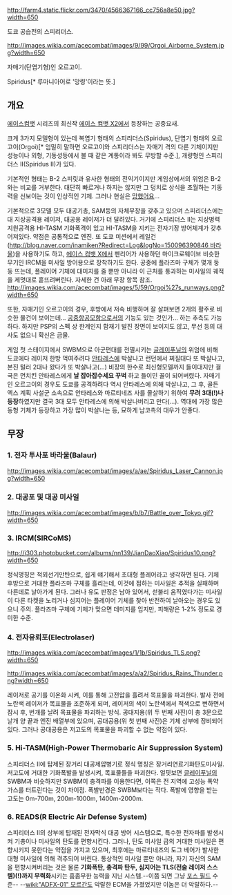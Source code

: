 http://farm4.static.flickr.com/3470/4566367166_cc756a8e50.jpg?width=650

도쿄 공습전의 스피리더스.

http://images.wikia.com/acecombat/images/9/99/Orgoi_Airborne_System.jpg?width=650

자매기(단엽기형)인 오르고이.

Spiridus[* 루마니아어로 '망령'이라는 뜻.]

== 개요 ==
[[에이스컴뱃]] 시리즈의 최신작 [[에이스 컴뱃 X2]]에서 등장하는 공중요새.

크게 3가지 모델형이 있는데 복엽기 형태의 스피리더스(Spiridus), 단엽기 형태의 오르고이(Orgoi)[* 엄밀히 말하면 오르고이와 스피리더스는 자매기 격의 다른 기체이지만 성능이나 외형, 기동성등에서 볼 때 같은 계통이라 봐도 무방할 수준.], 개량형인 스피리더스 II(Spiridus II)가 있다.

기본적인 형태는 B-2 스피릿과 유사한 형태의 전익기이지만 게임상에서의 위엄은 B-2와는 비교를 거부한다. 대단히 빠르거나 하지는 않지만 그 덩치로 상식을 초월하는 기동력을 선보이는 것이 인상적인 기체. 그러나 현실은 [[망했어요]]…

기본적으로 3모델 모두 대공기총, SAM등의 자체무장을 갖추고 있으며 스피리더스에는 대 지상공격용 레이저, 대공용 레이저가 더 달려있다. 거기에 스피리더스 II는 지상병력 지원공격용 HI-TASM 기화폭격이 있고 HI-TASM을 지키는 전자기장 방어체계가 갖추어져있다. 약점은 공통적으로 엔진. 또 도쿄 미션에서 레일건([[http://blog.naver.com/inamiken?Redirect=Log&logNo=150096390846 바라울]])을 사용하기도 하고, [[에이스 컴뱃 X]]에서 펜리어가 사용하던 마이크로웨이브 비슷한 무기인 IRCM을 미사일 방어용으로 장착하기도 한다. 공중에 플라즈마 구체가 몇개 둥둥 뜨는데, 플레이어 기체에 대미지를 줄 뿐만 아니라 이 근처를 통과하는 미사일의 궤적을 제멋대로 흩뜨려버린다. 자세한 건 아래 무장 항목 참조. 
http://images.wikia.com/acecombat/images/5/59/Orgoi%27s_runways.png?width=650

또한, 자매기인 오르고이의 경우, 후방에서 저속 비행하며 잘 살펴보면 2개의 활주로 비슷한 물건이 보이는데… [[공중항공모함]]으로서의 기능도 있는 것인가… 하는 추측도 가능하다. 하지만 PSP의 스펙 상 한계인지 함재기 발진 장면이 보이지도 않고, 무선 등의 대사도 없으니 확신은 금물.

게임 첫 스테이지에서 SWBM으로 아군편대를 전멸시키는 [[글레이푸닐]]의 위엄에 비해 도쿄에다 레이저 한방 먹여주려다 [[안타레스]]에 박살나고 런던에서 찌질대다 또 박살나고, 본진 털러 2대나 왔다가 또 박살나고(…) 비장의 한수로 최신형모델까지 들이대지만 결국은 먼치킨 안타레스에게 '''날 잡아잡수세요 꾸벅''' 하고 들이민 꼴이 되어버렸다. 자매기인 오르고이의 경우도 도쿄를 공격하려다 역시 안타레스에 의해 박살나고, 그 후, 골든 엑스 계획 사설군 소속으로 안타레스와 마르티네즈 사를 몰살하기 위하여 '''무려 3대(!)나 등장'''하였지만 결국 3대 모두 안타레스에 의해 박살나버리고 만다(…). 역대에 가장 많은 동형 기체가 등장하고 가장 많이 박살나는 등, 묘하게 남코측의 대우가 안좋다.

== 무장 ==

=== 1. 전자 투사포 바라울(Balaur) ===
http://images.wikia.com/acecombat/images/a/ae/Spiridus_Laser_Cannon.jpg?width=650


=== 2. 대공포 및 대공 미사일 ===
http://images.wikia.com/acecombat/images/b/b7/Battle_over_Tokyo.gif?width=650


=== 3. IRCM(SIRCoMS) ===
http://i303.photobucket.com/albums/nn139/JianDaoXiao/Spiridus10.png?width=650

정식명칭은 적외선기만탄으로, 쉽게 얘기해서 초대형 플레어라고 생각하면 된다.  
기체 후방으로 거대한 플라즈마 구체를 흘리는데, 이것에 접하는 미사일은 추적을 실패하며 다른데로 날아가게 된다. 그러나 유도 판정은 남아 있어서, 섣불리 움직였다가는 미사일이 다른 타켓을 노리거나 심지어는 플레이어 기체를 찾아 반전하여 날아오는 경우도 있으니 주의. 플라즈마 구체에 기체가 맞으면 데미지를 입지만, 피해량은 1-2% 정도로 경미한 수준. 

=== 4. 전자유뢰포(Electrolaser) ===
http://images.wikia.com/acecombat/images/1/1b/Spiridus_TLS.png?width=650

http://images.wikia.com/acecombat/images/a/a2/Spiridus_Rains_Thunder.png?width=650

레이저로 공기를 이온화 시켜, 이를 통해 고전압을 흘려서 목표물을 파괴한다. 발사 전에 노란색 레이저가 목표물을 조준하게 되며, 레이저의 색이 노란색에서 적색으로 변하면서 잠시 후, 번개를 날려 목표물을 파괴하는 방식. 공대지용(위 두 번째 사진)이 총 3문으로 날개 양 끝과 엔진 배열부에 있으며, 공대공용(위 첫 번째 사진)은 기체 상부에 장비되어 있다. 그러나 공대공용은 저고도의 목표물을 파괴할 수 없는 약점이 있다.

=== 5. Hi-TASM(High-Power Thermobaric Air Suppression System) ===
스피리더스 II에 탑제된 장거리 대공제압병기로 정식 명칭은 장거리연료기화탄도미사일. 저고도에 거대한 기화폭발을 발생시켜, 목표물들을 파괴한다. 얼핏보면 [[글레이푸닐]]의 SWBM과 비슷하지만 SWBM이 충격파를 이용한다면, 이쪽은 전 지역에 고성능 폭약 가스를 터트린다는 것이 차이점. 폭발반경은 SWBM보다는 작다. 폭발에 영향을 받는 고도는 0m-700m, 200m-1000m, 1400m-2000m.

=== 6. READS(R Electric Air Defense System) ===
스피리더스 II의 상부에 탑재된 전자막식 대공 방어 시스템으로, 특수한 전자파를 발생시켜 기총이나 미사일의 탄도를 편향시킨다. 그러나, 탄도 미사일 급의 거대한 미사일은 편향시키지 못한다는 약점을 가지고 있으며, 최후에는 마르티네즈의  도그 베어가 발사한 대형 미사일에 의해 격추되어 버린다. 통상적인 미사일 뿐만 아니라, 자기 자신의 SAM을 편향시켜버리는 것은 물론 '''기화폭탄, 충격파 탄두, 심지어는 TLS(전술 레이저 스스템)(!)까지 무력화'''시키는 흠좀무한 능력을 지닌 시스템.--이쯤 되면 그냥 [[포스 필드]] 수준-- --[[wiki:"ADFX-01" 모르간]]도 악랄한 ECM을 가졌었지만 이놈은 더 악랄하다.-- 
